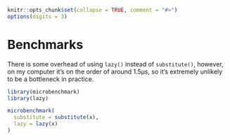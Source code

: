 <!-- 
\VignetteEngine{knitr::knitr}
\VignetteIndexEntry{Lazy benchmarks}
\usepackage[utf8]{inputenc}
-->
  
```r
knitr::opts_chunk$set(collapse = TRUE, comment = "#>")
options(digits = 3)
```

# Benchmarks

There is some overhead of using `lazy()` instead of `substitute()`, however, on my computer it's on the order of around 1.5µs, so it's extremely unlikely to be a bottleneck in practice.

```r
library(microbenchmark)
library(lazy)

microbenchmark(
  substitute = substitute(x),
  lazy = lazy(x)
)
```
